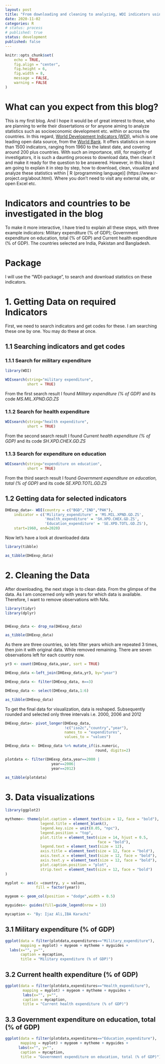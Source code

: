 ```yaml
---
layout: post
title: "From downloading and cleaning to analyzing, WDI indicators using R with codes and examples"
date: 2020-11-02
categories: R
# status: process
# published: true
status: development
published: false
---
```


```r
knitr::opts_chunk$set(
	echo = TRUE,
	fig.align = "center",
	fig.height = 6,
	fig.width = 8,
	message = FALSE,
	warning = FALSE
)
```

# What can you expect from this blog?

This is my first blog. And I hope it would be of great interest to those, who are planning to write their dissertations or for anyone aiming to analyze statistics such as socioeconomic development etc. within or across the countries. In this regard, [World Development Indicators (WDI)](http://datatopics.worldbank.org/world-development-indicators/), which is one leading open data source, from the [World Bank](http://www.worldbank.org/). It offers statistics on more than 1500 indicators, ranging from 1960 to the latest date, and covering around 200 plus countries. With such an importance, still, for majority of investigators, it is such a daunting process to download data, then clean it and make it ready for the question to be answered. 
However, in this blog I am going to explain it in step by step, how to download, clean, visualize and analyze these statistics within [
R (programming language)] (https://www.r-project.org/about.html). Where you don’t need to visit any external site, or open Excel etc.

# Indicators and countries to be investigated in the blog

To make it more interactive, I have tried to explain all these steps, with three example indicators: Military expenditure (% of GDP); Government expenditure on education, total (% of GDP) and Current health expenditure (% of GDP). The countries selected are India, Pakistan and Bangladesh.

# Package

I will use the “WDI-package”, to search and download statistics on these indicators. 


# **1. Getting Data on required Indicators**

First, we need to search indicators and get codes for these. I am searching these one by one. You may do these at once.

## 1.1 Searching indicators and get codes

### 1.1.1 Search for military expenditure

```r
library(WDI)

WDIsearch(string="military expenditure",
          short = TRUE)
```

From the first search result I found *Military expenditure (% of GDP)* and its code *MS.MIL.XPND.GD.ZS*

### 1.1.2 Search for health expenditure

```r

WDIsearch(string="health expenditure",
          short = TRUE)
```

From the second search result I found *Current health expenditure (% of GDP)* and its code *SH.XPD.CHEX.GD.ZS*

### 1.1.3 Search for expenditure on education

```r

WDIsearch(string="expenditure on education",
          short = TRUE)
```

From the third search result I found *Government expenditure on education, total (% of GDP)* and its code *SE.XPD.TOTL.GD.ZS*

## 1.2 Getting data for selected indicators

```r

DHEexp_data<- WDI(country = c("BGD","IND","PAK"), 
    indicator = c('Military_expenditure' = 'MS.MIL.XPND.GD.ZS',
                  'Health_expenditure' = 'SH.XPD.CHEX.GD.ZS',
                  'Education_expenditure' = 'SE.XPD.TOTL.GD.ZS'),
    start=1960, end=2020)

```

Now let's have a look at downloaded data

```r

library(tibble)

as_tibble(DHEexp_data)

```


# **2. Cleaning the Data**

After downloading, the next stage is to clean data. From the glimpse of the data. As I am concerned only with years for which data is available. Therefore, I want to remove observations with NAs.

```r

library(tidyr)
library(dplyr)


DHEexp_data <- drop_na(DHEexp_data)

as_tibble(DHEexp_data)

```

As there are three countries, so lets filter years which are repeated 3 times, then join it with original data. While removed remaining. There are seven observations left for each country now. 

```r

yr3 <- count(DHEexp_data,year, sort = TRUE)

DHEexp_data <-left_join(DHEexp_data,yr3, by="year") 

DHEexp_data <- filter(DHEexp_data, n==3)

DHEexp_data <- select(DHEexp_data,1:6)

as_tibble(DHEexp_data)

```

To get the final data for visualization, data is reshaped. Subsequently rounded and selected only three intervals i.e. $2000$, $2006$ and $2012$

```r

DHEexp_data<- pivot_longer(DHEexp_data,
                           !c("iso2c","country","year"), 
                           names_to = "expenditures",
                           values_to = "values")

DHEexp_data <- DHEexp_data %>% mutate_if(is.numeric,
                                         round, digits=2)

plotdata <- filter(DHEexp_data,year==2000 |
                     year==2006|
                     year==2012)

as_tibble(plotdata)

```


# **3. Data visualizations**


```r

library(ggplot2)

mytheme<- theme(plot.caption = element_text(size = 12, face = "bold"),
                legend.title = element_blank(),
                legend.key.size = unit(0.05, "npc"),
                legend.position = "top",
                plot.title = element_text(size = 14, hjust = 0.5, 
                                          face = "bold"),
                legend.text = element_text(size = 12),
                axis.title = element_text(size = 12, face = "bold"),
                axis.text.x = element_text(size = 12, face = "bold"),
                axis.text.y = element_text(size = 12, face = "bold"),
                plot.caption.position = "plot",
                strip.text = element_text(size = 12, face = "bold")
)

myplot <- aes(x =country, y = values,
              fill = factor(year))

mygeom <- geom_col(position = "dodge",width = 0.5)

myguides<- guides(fill=guide_legend(nrow = 1))

mycaption <- "By: Ijaz Ali,IBA Karachi" 

```

## **3.1 Military expenditure (% of GDP)**


```r

ggplot(data = filter(plotdata,expenditures=="Military_expenditure"), 
       mapping = myplot) + mygeom + mytheme + myguides +
  labs(x="", y="",
       caption = mycaption,
       title = "Military expenditure (% of GDP)")

```



## **3.2 Current health expenditure (% of GDP)**


```r

ggplot(data = filter(plotdata,expenditures=="Health_expenditure"), 
        mapping = myplot) + mygeom + mytheme + myguides +
        labs(x="", y="",
        caption = mycaption,
        title = "Current health expenditure (% of GDP)")

```


## **3.3 Government expenditure on education, total (% of GDP)**


```r

ggplot(data = filter(plotdata,expenditures=="Education_expenditure"), 
       mapping = myplot) + mygeom + mytheme + myguides +
      labs(x="", y="",
       caption = mycaption,
       title = "Government expenditure on education, total (% of GDP)")

```

